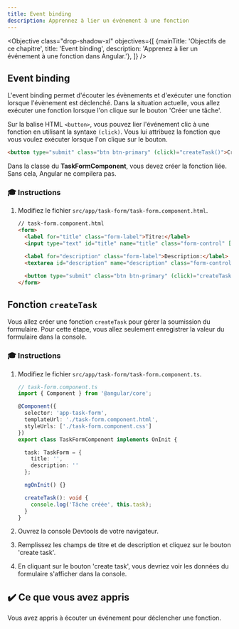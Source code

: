 ```yaml
---
title: Event binding
description: Apprennez à lier un événement à une fonction
---
```



<Objective class="drop-shadow-xl" objectives={[
{mainTitle: 'Objectifs de ce chapitre', title: 'Event binding', description: 'Apprenez à lier un événement à une fonction dans Angular.'},
]} />


## Event binding

L'event binding permet d'écouter les évènements et d'exécuter une fonction lorsque l'évènement est déclenché.
Dans la situation actuelle, vous allez exécuter une fonction lorsque l'on clique sur le bouton 'Créer une tâche'.

Sur la balise HTML `<button>`, vous pouvez lier l'événement clic à une fonction en utilisant la syntaxe `(click)`.
Vous lui attribuez la fonction que vous voulez exécuter lorsque l'on clique sur le bouton.

```html ins="(click)="createTask()""
<button type="submit" class="btn btn-primary" (click)="createTask()">Créer une tâche</button>
```

Dans la classe du **TaskFormComponent**, vous devez créer la fonction liée. Sans cela, Angular ne compilera pas.

### 🎓 Instructions

<Steps>

1. Modifiez le fichier `src/app/task-form/task-form.component.html`.

    ```html ins={"Ajoutez la liaison d\'évènement de soumission du formulaire": 8-9} ins="(click)="createTask()""
    // task-form.component.html
    <form>
      <label for="title" class="form-label">Titre:</label>
      <input type="text" id="title" name="title" class="form-control" [(ngModel)]="task.title">

      <label for="description" class="form-label">Description:</label>
      <textarea id="description" name="description" class="form-control" [(ngModel)]="task.description"></textarea>

      <button type="submit" class="btn btn-primary" (click)="createTask()">Créer une tâche</button>
    </form>
    ```

</Steps>

## Fonction `createTask`

Vous allez créer une fonction `createTask` pour gérer la soumission du formulaire.
Pour cette étape, vous allez seulement enregistrer la valeur du formulaire dans la console.

### 🎓 Instructions

<Steps>

1. Modifiez le fichier `src/app/task-form/task-form.component.ts`.

    ```typescript ins={"Ajoutez la méthode createTask": 17-20}
    // task-form.component.ts
    import { Component } from '@angular/core';

    @Component({
      selector: 'app-task-form',
      templateUrl: './task-form.component.html',
      styleUrls: ['./task-form.component.css']
    })
    export class TaskFormComponent implements OnInit {

      task: TaskForm = {
        title: '',
        description: ''
      };

      ngOnInit() {}

      createTask(): void {
        console.log('Tâche créée', this.task);
      }
    }
    ```

3. Ouvrez la console Devtools de votre navigateur.
4. Remplissez les champs de titre et de description et cliquez sur le bouton 'create task'.
4. En cliquant sur le bouton 'create task', vous devriez voir les données du formulaire s'afficher dans la console.

</Steps>

## ✔️ Ce que vous avez appris

Vous avez appris à écouter un événement pour déclencher une fonction.
